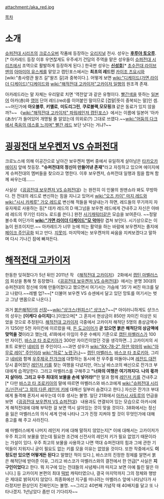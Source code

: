 attachment:/aka_red.jpg

[[목차]]
= 소개 =
[[슈퍼전대 시리즈]]의 [[크로스오버]] 작품에 등장하는 [[오리지널]] 전사. 성우는 '''[[후루야 토오루]]'''.[* 아카레드 등장 이후 우연찮게도 우주세기 건담의 주역을 맡은 성우들이 [[슈퍼전대 시리즈]]에서 조역으로 활발하게 등장하게 된다.] 한국판 성우는 '''[[신성호]]'''[* [[초수전대 라이브맨]]의 [[아마미야 유스케]]를 맡았고 캡틴포스에서는 '''최초의 레드인''' [[카이조 츠요시]]와 [wiki:"총사령관 왈즈 길"왈즈 길]과 중복이다.]. 어떻게 보면 [[wiki:"디케이드(가면 라이더 디케이드)"디케이드]]와 [[wiki:"해적전대 고카이저"고카이저 일행]]의 원조격 존재.

아카레드라는 말 자체는 우리말로 치면 '역전앞'과 같은 유형이다. [[빨간색]]을 뜻하는 [[일본어]] 아카(赤)와 [[영어]] 단어 레드(red)를 이어붙인 말이므로 [겹말|뜻이 중복되는 말]인 셈. ~~어딘가에 '''아오블루''',  '''키옐로''', '''미도리그린''', '''쿠로블랙''','''모모핑크''' 같은 동료가 있지 않을까?~~ 《[[wiki:"해적전대 고카이저" 파워레인저 캡틴포스]]》에서는 이름에 일본어 '아카(あか)'가 들어있어 개명될 줄 알았는데 의외로(?) 그대로 쓰였다.~~[[wiki:"어둠의 다크에서 죽음의 데스를 느끼며" 빨간 레드]] 보단 낫다는 거냐?~~

= [[굉굉전대 보우켄저 VS 슈퍼전대]] =
크로노스에 의해 이공간으로 날아간 보우켄저 멤버 중에서 유일하게 살아남은 [[타카오카 에이지]] 앞에 첫등장. '''"슈퍼전대의 정신이 만들어낸 존재"'''라고 자칭하고 있으며 에이지에게 슈퍼전대의 멤버들을 찾으라고 명한다. 이후 보우켄저, 슈퍼전대 일행과 힘을 합쳐 함께 싸우는데…….

사실상 《[[굉굉전대 보우켄저 VS 슈퍼전대]]》는 완전히 이 인물의 원맨쇼라 봐도 무방하다. 전 전대의 레드로 변신하는 힘을 지니고 있어서 [[wiki:"오즈 카이" 마지 레드]]와 [[wiki:"시시 카케루" 가오 레드]]로 변신해 적들을 박살내는가 하면, 레드들의 무기까지 자유자재로 사용하는 등[* 데카 레드의 D 매그넘을 보우켄 레드에게 건내주고 자신은 아바레 레드의 무기인 티라노 로드를 쓴다.] 완전 [[사기캐릭터]]같은 모습을 보여준다. ~~정말 볼수록 어딘가의 '''[[wiki:"가면 라이더 디케이드"모 악마]]'''랑 겹쳐 보인다. 시기상으로는 이 놈이 원조이지만.~~ 아카레드가 너무 눈에 띄는 활약을 하는 바람에 보우켄저는 졸지에 [[페이크 주인공]]화 되고 만다. [[지못미]]. 마지막에는 보우켄저의 싸움을 지켜보겠다고 말하며 다시 기나긴 잠에 빠져든다.

= [[해적전대 고카이저]] =
한동한 잊혀졌다가 5년 뒤인 2011년 작 《[[해적전대 고카이저]]》 2화에서 [[캡틴 마벨러스]]의 회상을 통해 첫 등장했다. 《[[굉굉전대 보우켄저 VS 슈퍼전대]]》에서는 분명 30대의 슈퍼전대의 정신에 의해 만들어졌다고 했으면서 여기서는 가슴에 '35'가 써진 마크를 달고 나왔다.~~레벨 업?~~[* 더불어 보우켄 VS 슈센에서 달고 있던 망토를 여기서는 벗고 그냥 맨몸으로 나온다.]

과거 [[붉은해적단]]의 [[선장]]~~[[wiki:"샹크스(원피스)" 샹크스]]?~~[* 아이러니하게도 샹크스의 성우는 '''[이케다 슈이치]'''다.]이었으며[* 그 혼자서 현상금이 850만 자이킨 이상은 되었을 것으로 추정된다. [[해적전대 고카이저]] 극중에서 고카이저 해적단 5명의 총상금액수가 1250만 5천 자이킨에 이르렀을 때, [[돈 도고이어]]가 '''곧 있으면 붉은 해적단의 상금액에 맞먹을 것'''이라고 했는데, 41화에서 아임이 주운 수배지 기준으로 [[캡틴 마벨러스]]가 100만 자이킨, [[바스코 타 조로키아]]가 300만 자이킨이었던 것을 생각하면...] 고카이저의 서포트 로봇인 [[네비]]의 원 주인이다.~~과연 성우가 [[wiki:"RX-78-2" 하얀 악마의]] [[wiki:"아무로 레이" 주인]]이라 [[wiki:"하로" 노렸구나]]~~ [[캡틴 마벨러스]], [[바스코 타 조로키아]], 그리고 [[네비]]와 함께 [[우주제국 잔갸크]]에 대항하는 동시에 전 우주를 떠돌아니며 [[레전드 대전]] 당시 흩어졌던 [[레인저 키]]를 찾는 여행을 다녔지만, 어느날 바스코의 배신으로 잔갸크 부대에게 습격당한다. 그리고 마벨러스를 구해주고 '''"너와의 여행은 여기까지다. 나의 몫까지 살아라. 그리고 우주 최대의 보물을 손에 넣어라!"'''란 말과 함께 [[레인저 키]]를 건내주고[* 다만 [[바스코 타 조로키아]]의 말에 따르면 마벨러스와 바스코에게 [[wiki:"슈퍼전대 시리즈/신전사"그 외의 다른 레인저 키]]에 대해선 일부러 숨겼다고 한다.] 자신은 잔갸크 부대에게 돌격해 혼자서 싸우는데 이후 생사는 불명. 일단 21화에서 [[아카시 사토루]]의 언급을 보면 《[[굉굉전대 보우켄저 VS 슈퍼전대]]》 내용과도 연결되어 있는 모습으로 아카시에게 해적전대에 대해 부탁한 걸 보면 역시 살아있는 것이 맞을 것이다. 38화에서는 정신을 잃은 마벨러스의 의식 세계 안에 나타나 그가 진정 지켜야 할 것이 무엇인가에 대해 충고를 해 주고 사라진다.

왜 마벨러스에게 나머지 레인저 키에 대해 말하지 않았는지[* 이에 대해서는 고카이저가 우주 최고의 보물을 얻는데 필요한 조건에 신전사의 레인저 키가 필요 없었기 때문이라는 가설이 있다. 우주 최고의 보물을 사용하고 나면 역대 슈퍼전대의 힘과 그에 관한 기억들이 지워지니 굳이 필요도 없는 키를 모을 이유는 없었을 것이다. 또한 작중에서도 '''이 정도만 있으면 어떻게든 된다'''고 말했던 적이 있다.], 바스코의 진정한 정체를 알면서 붉은 해적단에 받아준 이유, 그리고 바스코가 마벨러스와의 결전에서 한 언급[* 사실은 '''지구인이었다'''고 한다. 뭐 지구에 있는 전대들의 사념체니까 따지고 보면 아예 틀린 말은 아니다.] 등 고카이저 본편의 최대 [[떡밥]] 캐릭터였으나, 결국 마지막까지 그의 정체와 행방은 제대로 밝혀지지 않았다. 최종화에선 지구를 떠나려는 마벨러스 앞에 나타났다가 사라졌지만 환상인지 진짜인지는 불명. ~~그리고 40번째 기념작 때 40배지를 달고 또 나타나겠지. 1년남았다 좀만 더 기다리자~~
